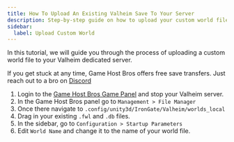 ```yaml
---
title: How To Upload An Existing Valheim Save To Your Server
description: Step-by-step guide on how to upload your custom world file to your Valheim server.
sidebar:
  label: Upload Custom World
---
```


In this tutorial, we will guide you through the process of uploading a custom world file to your Valheim dedicated server.

If you get stuck at any time, Game Host Bros offers free save transfers. Just reach out to a bro on [Discord](https://discord.gg/FN4XgbAwzr)

1. Login to the [Game Host Bros Game Panel](https://panel.gamehostbros.com/) and stop your Valheim server.
2. In the Game Host Bros panel go to `Management > File Manager`
3. Once there navigate to `.config/unity3d/IronGate/Valheim/worlds_local`
4. Drag in your existing `.fwl` and `.db` files.
5. In the sidebar, go to `Configuration > Startup Parameters`
6. Edit `World Name` and change it to the name of your world file.